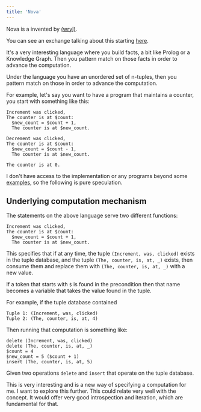 ```yaml
---
title: 'Nova'
---
```



Nova is a <L name="programming-language" from="nova" /> invented by [(wryl)](https://merveilles.town/@wryl).

You can see an exchange talking about this starting [here](https://elk.zone/functional.cafe/@wryl@merveilles.town/112571072480996408).

It's a very interesting language where you build facts, a bit like Prolog or a Knowledge Graph. Then you pattern match on those facts in order to advance the computation.

Under the language you have an unordered set of n-tuples, then you pattern match on those in order to advance the computation.

For example, let's say you want to have a program that maintains a counter, you start with something like this:

```
Increment was clicked,
The counter is at $count:
  $new_count = $count + 1,
  The counter is at $new_count.

Decrement was clicked,
The counter is at $count:
  $new_count = $count - 1,
  The counter is at $new_count.

The counter is at 0.
```

I don't have access to the implementation or any programs beyond some [examples](https://gitlab.com/-/snippets/3716812), so the following is pure speculation.

## Underlying computation mechanism

The statements on the above language serve two different functions:

```
Increment was clicked,
The counter is at $count:
  $new_count = $count + 1,
  The counter is at $new_count.
```

This specifies that if at any time, the tuple `(Increment, was, clicked)`
exists in the tuple database, and the tuple `(The, counter, is, at, _)`
exists, then consume them and replace them with `(The, counter, is, at, _)` with a new value.

If a token that starts with `$` is found in the precondition then that name becomes a variable that takes the value found in the tuple.

For example, if the tuple database contained
```
Tuple 1: (Increment, was, clicked)
Tuple 2: (The, counter, is, at, 4)
```

Then running that computation is something like:
```
delete (Increment, was, clicked)
delete (The, counter, is, at, _)
$count = 4
$new_count = 5 ($count + 1)
insert (The, counter, is, at, 5)
```

Given two operations `delete` and `insert` that operate on the tuple database.

This is very interesting and is a new way of specifying a computation for me. I want to explore this further. This could relate very well with the <L name="explorative-programming" from="nova" /> concept. It would offer very good introspection and iteration, which are fundamental for that.
